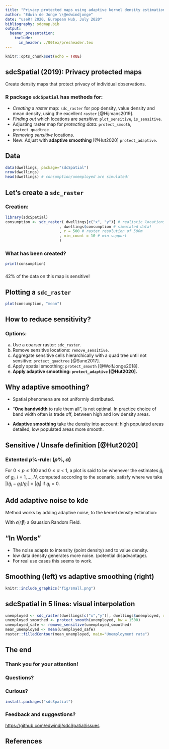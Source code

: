 ```yaml
---
title: "Privacy protected maps using adaptive kernel density estimation"
author: "Edwin de Jonge \\@edwindjonge"
date: "useR! 2020, European Hub, July 2020"
bibliography: sdcmap.bib
output: 
  beamer_presentation:
    include: 
      in_header: ./00tex/presheader.tex
---
```


```r
knitr::opts_chunk$set(echo = TRUE)
```

## sdcSpatial (2019): Privacy protected maps


Create density maps that protect privacy of individual observations.

### R package `sdcSpatial` has methods for:

- _Creating_ a _raster_ map: `sdc_raster` for pop density, value density and mean
density, using the excellent `raster` [@Hijmans2019].
- _Finding out_ which locations are _sensitive_: `plot_sensitive`, `is_sensitive`.
- Adjusting raster map for _protecting data_: `protect_smooth`, `protect_quadtree`
- _Removing sensitive_ locations.
- New: Adjust with **adaptive smoothing**  [@Hut2020] `protect_adaptive`.


<!-- ## Sdc in `sdcSpatial`? -->

<!-- SDC = "Statistical Disclosure Control" -->

<!-- ### Collection of statistical methods to: -->

<!-- - Check if data is safe to be published -->
<!-- - Protect data by slightly altering (aggregated) data -->
<!--   - adding noise, (e.g. R packages sdcTable, sdcMicro) -->
<!--   - shifting mass -->
<!-- - Most SDC methods operate on records: (e.g. R packages sdcTable, sdcMicro) -->
<!-- - **`sdcSpatial` works upon locations.** -->

## Data 

```r
data(dwellings, package="sdcSpatial")
nrow(dwellings)
head(dwellings) # consumption/unemployed are simulated!
```


## Let's create a `sdc_raster`

### Creation:

\scriptsize

```r
library(sdcSpatial)
consumption <- sdc_raster( dwellings[c("x", "y")] # realistic locations
                        , dwellings$consumption # simulated data!
                        , r = 500 # raster resolution of 500m
                        , min_count = 10 # min support
                        )
```

### What has been created?

\scriptsize
```r
print(consumption)
```

### 

42% of the data on this map is sensitive!

## Plotting a `sdc_raster`

```r
plot(consumption, "mean")
```

## How to reduce sensitivity?

### Options: 

a) Use a coarser raster: `sdc_raster`.
b) Remove sensitive locations: `remove_sensitive`.
c) Aggregate sensitive cells hierarchically with a quad tree until not 
sensitive: `protect_quadtree` [@Sune2017].
d) Apply spatial smoothing: `protect_smooth` [@WolfJonge2018].
e) **Apply adaptive smoothing: `protect_adaptive` [@Hut2020].**

## Why adaptive smoothing?

- Spatial phenomena are not uniformly distributed.

- "**One bandwidth** to rule them all", is not optimal. In practice
 choice of band width often is trade off, between high and low density areas.

- **Adaptive smoothing** take the density into account: high populated areas detailed,
low populated areas more smooth. 


## Sensitive / Unsafe definition [@Hut2020]

### Extented $p\%$-rule: $(p\%, \alpha)$

For $0 < p \leq 100$ and $0\leq\alpha <1$, a plot is said to be \emph{unsafe according to the $(p\%,\alpha)$ rule for an attacker scenario} 
whenever the estimates $\hat{g}_i$ of $g_i$, $i=1,\ldots,N$, computed according to the scenario, satisfy
\begin{equation} \label{e:palpha}
\max_{i=1,\ldots,N} P\left\{\left|\frac{\hat{g}_i-g_i}{g_i}\right| < \frac{p}{100}\right\} > \alpha,
\end{equation}
where we take $|(\hat{g}_i-g_i)/g_i| = |\hat{g}_i|$ if $g_i=0$.

## Add adaptive noise to kde

Method works by adding adaptive noise, to the kernel density estimation:

\begin{equation} \label{e:ploterror}  
\Tilde{m}_h(\vec{r}) = \frac{\sum_{i=1}^N g_i k\left((\vec{r}-\vec{r}_i)/h\right)+\epsilon(\vec{r})}{\sum_{i=1}^N k\left((\vec{r}-\vec{r}_i)/h\right)}, \quad \vec{r}\in\mathcal{D},  
\end{equation}

With $\epsilon(\vec{r})$ a Gaussion Random Field.

## "In Words"

- The noise adapts to intensity (point density) and to value density.
- low data density generates more noise. (potential disadvantage).
- For real use cases this seems to work.

## Smoothing (left) vs adaptive smoothing (right)

```r
knitr::include_graphics("fig/small.png")
```


## sdcSpatial in 5 lines: visual interpolation

\scriptsize
```r
unemployed <- sdc_raster(dwellings[c("x","y")], dwellings$unemployed, r=500)
unemployed_smoothed <- protect_smooth(unemployed, bw = 1500)
unemployed_safe <- remove_sensitive(unemployed_smoothed)
mean_unemployed <- mean(unemployed_safe)
raster::filledContour(mean_unemployed, main="Unemployment rate")
```

## The end

### Thank you for your attention!

### Questions?

### Curious?

```r
install.packages("sdcSpatial")
```

### Feedback and suggestions?

<https://github.com/edwindj/sdcSpatial/issues>

## References

